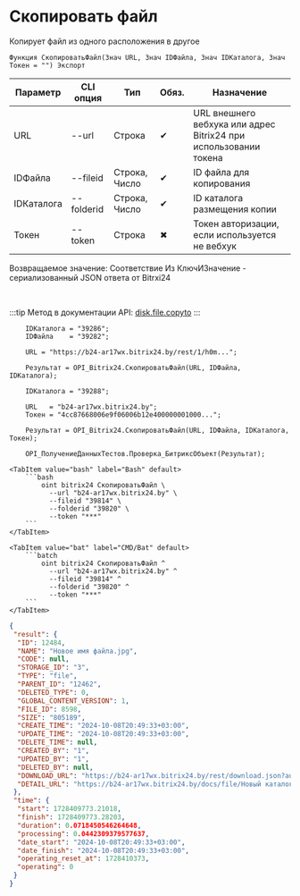 ﻿---
sidebar_position: 8
description: Скопировать файл и другие функции для работы с Bitrix24 в Открытом пакете интеграций - бесплатной open-source библиотеке интеграций для 1С:Предприятие 8, OneScript и CLI
keywords: [1C, 1С, 1С:Предприятие, 1С:Предприятие 8.3, API, Интеграция, Сервисы, Обмен, OneScript, CLI, Bitrix24]
---


# Скопировать файл
 Копирует файл из одного расположения в другое



`Функция СкопироватьФайл(Знач URL, Знач IDФайла, Знач IDКаталога, Знач Токен = "") Экспорт`

  | Параметр | CLI опция | Тип | Обяз. | Назначение |
  |-|-|-|-|-|
  | URL | --url | Строка | &#x2714; | URL внешнего вебхука или адрес Bitrix24 при использовании токена |
  | IDФайла | --fileid | Строка, Число | &#x2714; | ID файла для копирования |
  | IDКаталога | --folderid | Строка, Число | &#x2714; | ID каталога размещения копии |
  | Токен | --token | Строка | &#x2716; | Токен авторизации, если используется не вебхук |

  
  Возвращаемое значение:   Соответствие Из КлючИЗначение - сериализованный JSON ответа от Bitrxi24

<br/>

:::tip
Метод в документации API: [disk.file.copyto](https://dev.1c-bitrix.ru/rest_help/disk/file/disk_file_copyto.php)
:::
<br/>



```bsl title="Пример использования для 1С:Предприятие/OneScript"
    IDКаталога = "39286";
    IDФайла    = "39282";

    URL = "https://b24-ar17wx.bitrix24.by/rest/1/h0m...";

    Результат = OPI_Bitrix24.СкопироватьФайл(URL, IDФайла, IDКаталога);

    IDКаталога = "39288";

    URL   = "b24-ar17wx.bitrix24.by";
    Токен = "4cc87668006e9f06006b12e400000001000...";

    Результат = OPI_Bitrix24.СкопироватьФайл(URL, IDФайла, IDКаталога, Токен);

    OPI_ПолучениеДанныхТестов.Проверка_БитриксОбъект(Результат);
```
    

 <Tabs>
  
    <TabItem value="bash" label="Bash" default>
        ```bash
            oint bitrix24 СкопироватьФайл \
              --url "b24-ar17wx.bitrix24.by" \
              --fileid "39814" \
              --folderid "39820" \
              --token "***"
        ```
    </TabItem>
  
    <TabItem value="bat" label="CMD/Bat" default>
        ```batch
            oint bitrix24 СкопироватьФайл ^
              --url "b24-ar17wx.bitrix24.by" ^
              --fileid "39814" ^
              --folderid "39820" ^
              --token "***"
        ```
    </TabItem>
</Tabs>


```json title="Результат"
{
 "result": {
  "ID": 12484,
  "NAME": "Новое имя файла.jpg",
  "CODE": null,
  "STORAGE_ID": "3",
  "TYPE": "file",
  "PARENT_ID": "12462",
  "DELETED_TYPE": 0,
  "GLOBAL_CONTENT_VERSION": 1,
  "FILE_ID": 8598,
  "SIZE": "805189",
  "CREATE_TIME": "2024-10-08T20:49:33+03:00",
  "UPDATE_TIME": "2024-10-08T20:49:33+03:00",
  "DELETE_TIME": null,
  "CREATED_BY": "1",
  "UPDATED_BY": "1",
  "DELETED_BY": null,
  "DOWNLOAD_URL": "https://b24-ar17wx.bitrix24.by/rest/download.json?auth=717e0567006e9f06006b12e400000001000007c2ebc8f80264531d4fc09a27052a7fe2&token=disk%7CaWQ9MTI0ODQmXz1uNkFDQjEzNnJuQmdUTTkxNlpZZzE4N1EyZUdYdE5JMg%3D%3D%7CImRvd25sb2FkfGRpc2t8YVdROU1USTBPRFFtWHoxdU5rRkRRakV6Tm5KdVFtZFVUVGt4TmxwWlp6RTROMUV5WlVkWWRFNUpNZz09fDcxN2UwNTY3MDA2ZTlmMDYwMDZiMTJlNDAwMDAwMDAxMDAwMDA3YzJlYmM4ZjgwMjY0NTMxZDRmYzA5YTI3MDUyYTdmZTIi.ZeAHzFtTcRsIkgtqey2s0t5x8%2BFVRBLsOfNdWxq%2FnVs%3D",
  "DETAIL_URL": "https://b24-ar17wx.bitrix24.by/docs/file/Новый каталог/Новое имя файла.jpg"
 },
 "time": {
  "start": 1728409773.21018,
  "finish": 1728409773.28203,
  "duration": 0.0718450546264648,
  "processing": 0.0442309379577637,
  "date_start": "2024-10-08T20:49:33+03:00",
  "date_finish": "2024-10-08T20:49:33+03:00",
  "operating_reset_at": 1728410373,
  "operating": 0
 }
}
```

